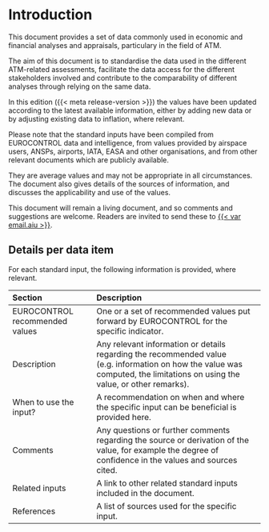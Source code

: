# Introduction {.unnumbered}

This document provides a set of data commonly used in economic and financial 
analyses and appraisals, particulary in the field of ATM.

The aim of this document is to standardise the data used in the different 
ATM-related assessments, facilitate the data access for the different stakeholders
involved and contribute to the comparability of different analyses through relying on the same data.

In this edition ({{< meta release-version >}}) the values have been updated 
according to the latest available information, either by adding new data or by
adjusting existing data to inflation, where relevant.

Please note that the standard inputs have been compiled from EUROCONTROL data 
and intelligence, from values provided by airspace users, ANSPs, airports, IATA,
EASA and other organisations, and from other relevant documents which are publicly available.

They are average values and may not be appropriate in all circumstances. 
The document also gives details of the sources of information, and discusses 
the applicability and use of the values.

This document will remain a living document, and so comments and suggestions
are welcome. Readers are invited to send these to [{{< var email.aiu >}}](mailto:{{< var email.aiu >}}).

## Details per data item {.unlisted .unnumbered}

For each standard input, the following information is provided, where relevant.

| Section                        | Description                                                                                                                                                                 |
|:-----------------------|:-----------------------------------------------|
| EUROCONTROL recommended values | One or a set of recommended values put forward by EUROCONTROL for the specific indicator.                                                                                   |
| Description                    | Any relevant information or details regarding the recommended value (e.g. information on how the value was computed, the limitations on using the value, or other remarks). |
| When to use the input?         | A recommendation on when and where the specific input can be beneficial is provided here.                                                                                   |
| Comments                       | Any questions or further comments regarding the source or derivation of the value, for example the degree of confidence in the values and sources cited.                    |
| Related inputs                 | A link to other related standard inputs included in the document.                                                                                                           |
| References                     | A list of sources used for the specific input.                                                                                                                              |
